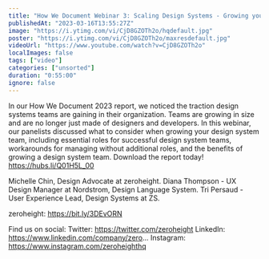 ```yaml
---
title: "How We Document Webinar 3: Scaling Design Systems - Growing your design system team"
publishedAt: "2023-03-16T13:55:27Z"
image: "https://i.ytimg.com/vi/CjD8GZOTh2o/hqdefault.jpg"
poster: "https://i.ytimg.com/vi/CjD8GZOTh2o/maxresdefault.jpg"
videoUrl: "https://www.youtube.com/watch?v=CjD8GZOTh2o"
localImages: false
tags: ["video"]
categories: ["unsorted"]
duration: "0:55:00"
ignore: false
---
```

In our How We Document 2023 report, we noticed the traction design systems teams are gaining in their organization. Teams are growing in size and are no longer just made of designers and developers. In this webinar, our panelists discussed what to consider when growing your design system team, including essential roles for successful design system teams, workarounds for managing without additional roles, and the benefits of growing a design system team.
Download the report today! https://hubs.li/Q01H5L_00

Michelle Chin, Design Advocate at zeroheight.
Diana Thompson - UX Design Manager at Nordstrom, Design Language System.
Tri Persaud - User Experience Lead, Design Systems at ZS.

zeroheight: https://bit.ly/3DEvORN

Find us on social:
Twitter: https://twitter.com/zeroheight
LinkedIn: https://www.linkedin.com/company/zero...
Instagram: https://www.instagram.com/zeroheighthq
